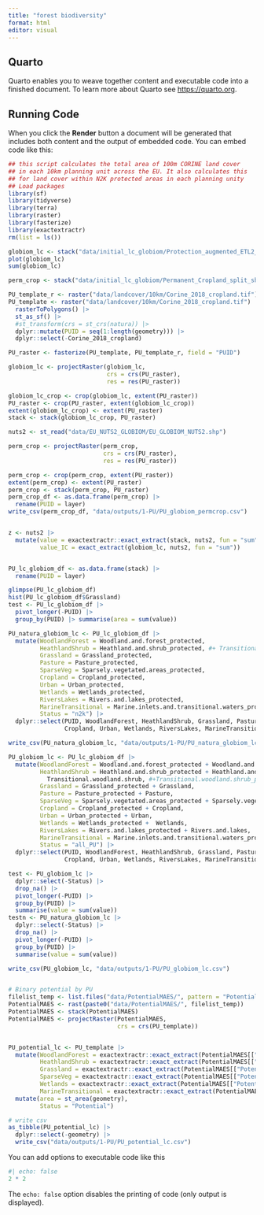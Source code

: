 ```yaml
---
title: "forest biodiversity"
format: html
editor: visual
---
```


## Quarto

Quarto enables you to weave together content and executable code into a finished document. To learn more about Quarto see <https://quarto.org>.

## Running Code

When you click the **Render** button a document will be generated that includes both content and the output of embedded code. You can embed code like this:

```r
## this script calculates the total area of 100m CORINE land cover
## in each 10km planning unit across the EU. It also calculates this
## for land cover within N2K protected areas in each planning unity
## Load packages
library(sf)
library(tidyverse)
library(terra)
library(raster)
library(fasterize)
library(exactextractr)
rm(list = ls())

globiom_lc <- stack("data/initial_lc_globiom/Protection_augmented_ETL2_shares_August_2023.tif")
plot(globiom_lc)
sum(globiom_lc)

perm_crop <- stack("data/initial_lc_globiom/Permanent_Cropland_split_share_total_crop_area_August_2023.tif")

PU_template_r <- raster("data/landcover/10km/Corine_2018_cropland.tif")
PU_template <- raster("data/landcover/10km/Corine_2018_cropland.tif") |>
  rasterToPolygons() |>
  st_as_sf() |>
  #st_transform(crs = st_crs(natura)) |>
  dplyr::mutate(PUID = seq(1:length(geometry))) |>
  dplyr::select(-Corine_2018_cropland)

PU_raster <- fasterize(PU_template, PU_template_r, field = "PUID")

globiom_lc <- projectRaster(globiom_lc,
                            crs = crs(PU_raster),
                            res = res(PU_raster))

globiom_lc_crop <- crop(globiom_lc, extent(PU_raster))
PU_raster <- crop(PU_raster, extent(globiom_lc_crop))
extent(globiom_lc_crop) <- extent(PU_raster)
stack <- stack(globiom_lc_crop, PU_raster)

nuts2 <- st_read("data/EU_NUTS2_GLOBIOM/EU_GLOBIOM_NUTS2.shp")

perm_crop <- projectRaster(perm_crop,
                           crs = crs(PU_raster),
                           res = res(PU_raster))

perm_crop <- crop(perm_crop, extent(PU_raster))
extent(perm_crop) <- extent(PU_raster)
perm_crop <- stack(perm_crop, PU_raster)
perm_crop_df <- as.data.frame(perm_crop) |>
  rename(PUID = layer)
write_csv(perm_crop_df, "data/outputs/1-PU/PU_globiom_permcrop.csv")


z <- nuts2 |>
  mutate(value = exactextractr::exact_extract(stack, nuts2, fun = "sum"),
         value_IC = exact_extract(globiom_lc, nuts2, fun = "sum"))


PU_lc_globiom_df <- as.data.frame(stack) |>
  rename(PUID = layer)

glimpse(PU_lc_globiom_df)
hist(PU_lc_globiom_df$Grassland)
test <- PU_lc_globiom_df |>
  pivot_longer(-PUID) |>
  group_by(PUID) |> summarise(area = sum(value))

PU_natura_globiom_lc <- PU_lc_globiom_df |>
  mutate(WoodlandForest = Woodland.and.forest_protected,
         HeathlandShrub = Heathland.and.shrub_protected, #+ Transitional.woodland.shrub_protected,
         Grassland = Grassland_protected,
         Pasture = Pasture_protected,
         SparseVeg = Sparsely.vegetated.areas_protected,
         Cropland = Cropland_protected,
         Urban = Urban_protected,
         Wetlands = Wetlands_protected,
         RiversLakes = Rivers.and.lakes_protected,
         MarineTransitional = Marine.inlets.and.transitional.waters_protected + Marine,
         Status = "n2k") |>
  dplyr::select(PUID, WoodlandForest, HeathlandShrub, Grassland, Pasture, SparseVeg,
                Cropland, Urban, Wetlands, RiversLakes, MarineTransitional, Status)

write_csv(PU_natura_globiom_lc, "data/outputs/1-PU/PU_natura_globiom_lc.csv")

PU_globiom_lc <- PU_lc_globiom_df |>
  mutate(WoodlandForest = Woodland.and.forest_protected + Woodland.and.forest,
         HeathlandShrub = Heathland.and.shrub_protected + Heathland.and.shrub +
           Transitional.woodland.shrub, #+Transitional.woodland.shrub_protected,
         Grassland = Grassland_protected + Grassland,
         Pasture = Pasture_protected + Pasture,
         SparseVeg = Sparsely.vegetated.areas_protected + Sparsely.vegetated.areas,
         Cropland = Cropland_protected + Cropland,
         Urban = Urban_protected + Urban,
         Wetlands = Wetlands_protected +  Wetlands,
         RiversLakes = Rivers.and.lakes_protected + Rivers.and.lakes,
         MarineTransitional = Marine.inlets.and.transitional.waters_protected + Marine.inlets.and.transitional.waters + Marine,
         Status = "all_PU") |>
  dplyr::select(PUID, WoodlandForest, HeathlandShrub, Grassland, Pasture, SparseVeg,
                Cropland, Urban, Wetlands, RiversLakes, MarineTransitional, Status)

test <- PU_globiom_lc |>
  dplyr::select(-Status) |>
  drop_na() |>
  pivot_longer(-PUID) |>
  group_by(PUID) |>
  summarise(value = sum(value))
testn <- PU_natura_globiom_lc |>
  dplyr::select(-Status) |>
  drop_na() |>
  pivot_longer(-PUID) |>
  group_by(PUID) |>
  summarise(value = sum(value))

write_csv(PU_globiom_lc, "data/outputs/1-PU/PU_globiom_lc.csv")


# Binary potential by PU
filelist_temp <- list.files("data/PotentialMAES/", pattern = "PotentialMAES__median_*")[1:6]
PotentialMAES <- rast(paste0("data/PotentialMAES/", filelist_temp))
PotentialMAES <- stack(PotentialMAES)
PotentialMAES <- projectRaster(PotentialMAES,
                               crs = crs(PU_template))


PU_potential_lc <- PU_template |>
  mutate(WoodlandForest = exactextractr::exact_extract(PotentialMAES[["PotentialMAES__median__Woodland.and.forest"]], PU_template, 'sum'),
         HeathlandShrub = exactextractr::exact_extract(PotentialMAES[["PotentialMAES__median__Heathland.and.shrub"]], PU_template, 'sum'),
         Grassland = exactextractr::exact_extract(PotentialMAES[["PotentialMAES__median__Grassland"]], PU_template, 'sum'),
         SparseVeg = exactextractr::exact_extract(PotentialMAES[["PotentialMAES__median__Sparsely.vegetated.areas"]], PU_template, 'sum'),
         Wetlands = exactextractr::exact_extract(PotentialMAES[["PotentialMAES__median__Wetlands"]], PU_template, 'sum'),
         MarineTransitional = exactextractr::exact_extract(PotentialMAES[["PotentialMAES__median__Marine.inlets.and.transitional.waters"]], PU_template, 'sum')) |>
  mutate(area = st_area(geometry),
         Status = "Potential")

# write csv
as_tibble(PU_potential_lc) |>
  dplyr::select(-geometry) |>
  write_csv("data/outputs/1-PU/PU_potential_lc.csv")

```

You can add options to executable code like this

```r
#| echo: false
2 * 2
```

The `echo: false` option disables the printing of code (only output is displayed).
